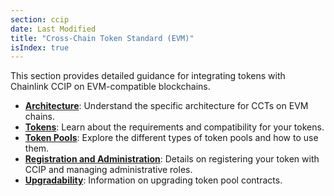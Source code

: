 ```yaml
---
section: ccip
date: Last Modified
title: "Cross-Chain Token Standard (EVM)"
isIndex: true
---
```


This section provides detailed guidance for integrating tokens with Chainlink CCIP on EVM-compatible blockchains.

- **[Architecture](/ccip/concepts/cross-chain-token/evm/architecture)**: Understand the specific architecture for CCTs on EVM chains.
- **[Tokens](/ccip/concepts/cross-chain-token/evm/tokens)**: Learn about the requirements and compatibility for your tokens.
- **[Token Pools](/ccip/concepts/cross-chain-token/evm/token-pools)**: Explore the different types of token pools and how to use them.
- **[Registration and Administration](/ccip/concepts/cross-chain-token/evm/registration-administration)**: Details on registering your token with CCIP and managing administrative roles.
- **[Upgradability](/ccip/concepts/cross-chain-token/evm/upgradability)**: Information on upgrading token pool contracts.
